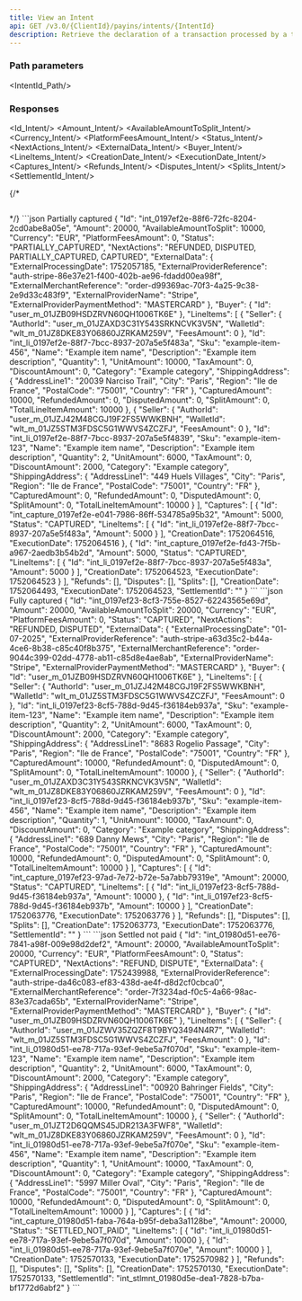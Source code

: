```yaml
---
title: View an Intent
api: GET /v3.0/{ClientId}/payins/intents/{IntentId}
description: Retrieve the declaration of a transaction processed by a third-party PSP
---
```





### Path parameters

<IntentId_Path/>

### Responses

<AccordionGroup>
<Accordion title="200 - Response parameters" defaultOpen>

<Id_Intent/>
<Amount_Intent/>
<AvailableAmountToSplit_Intent/>
<Currency_Intent/>
<PlatformFeesAmount_Intent/>
<Status_Intent/>
<NextActions_Intent/>
<ExternalData_Intent/>
<Buyer_Intent/>
<LineItems_Intent/>
<CreationDate_Intent/>
<ExecutionDate_Intent/>
<Captures_Intent/>
<Refunds_Intent/>
<Disputes_Intent/>
<Splits_Intent/>
<SettlementId_Intent/>

</Accordion>
</AccordionGroup>

{/* <AccordionGroup>
<Accordion title="400 - ">
```json

```
</Accordion>
</AccordionGroup> */}

<ResponseExample>
```json Partially captured
{
    "Id": "int_0197ef2e-88f6-72fc-8204-2cd0abe8a05e",
    "Amount": 20000,
    "AvailableAmountToSplit": 10000,
    "Currency": "EUR",
    "PlatformFeesAmount": 0,
    "Status": "PARTIALLY_CAPTURED",
    "NextActions": "REFUNDED, DISPUTED, PARTIALLY_CAPTURED, CAPTURED",
    "ExternalData": {
        "ExternalProcessingDate": 1752057185,
        "ExternalProviderReference": "auth-stripe-86e37e21-f400-402b-ae96-fdadd00ea98f",
        "ExternalMerchantReference": "order-d99369ac-70f3-4a25-9c38-2e9d33c483f9",
        "ExternalProviderName": "Stripe",
        "ExternalProviderPaymentMethod": "MASTERCARD"
    },
    "Buyer": {
        "Id": "user_m_01JZB09HSDZRVN60QH1006TK6E"
    },
    "LineItems": [
        {
            "Seller": {
                "AuthorId": "user_m_01JZAXD3C31Y543SRKNCVK3V5N",
                "WalletId": "wlt_m_01JZ8DKE83Y06860JZRKAM259V",
                "FeesAmount": 0
            },
            "Id": "int_li_0197ef2e-88f7-7bcc-8937-207a5e5f483a",
            "Sku": "example-item-456",
            "Name": "Example item name",
            "Description": "Example item description",
            "Quantity": 1,
            "UnitAmount": 10000,
            "TaxAmount": 0,
            "DiscountAmount": 0,
            "Category": "Example category",
            "ShippingAddress": {
                "AddressLine1": "20039 Narciso Trail",
                "City": "Paris",
                "Region": "Ile de France",
                "PostalCode": "75001",
                "Country": "FR"
            },
            "CapturedAmount": 10000,
            "RefundedAmount": 0,
            "DisputedAmount": 0,
            "SplitAmount": 0,
            "TotalLineItemAmount": 10000
        },
        {
            "Seller": {
                "AuthorId": "user_m_01JZJ42M48CGJ19F2FS5WWKBNH",
                "WalletId": "wlt_m_01JZ5STM3FDSC5G1WWVS4ZCZFJ",
                "FeesAmount": 0
            },
            "Id": "int_li_0197ef2e-88f7-7bcc-8937-207a5e5f4839",
            "Sku": "example-item-123",
            "Name": "Example item name",
            "Description": "Example item description",
            "Quantity": 2,
            "UnitAmount": 6000,
            "TaxAmount": 0,
            "DiscountAmount": 2000,
            "Category": "Example category",
            "ShippingAddress": {
                "AddressLine1": "449 Huels Villages",
                "City": "Paris",
                "Region": "Ile de France",
                "PostalCode": "75001",
                "Country": "FR"
            },
            "CapturedAmount": 0,
            "RefundedAmount": 0,
            "DisputedAmount": 0,
            "SplitAmount": 0,
            "TotalLineItemAmount": 10000
        }
    ],
    "Captures": [
        {
            "Id": "int_capture_0197ef2e-e041-7986-86ff-534785a95b32",
            "Amount": 5000,
            "Status": "CAPTURED",
            "LineItems": [
                {
                    "Id": "int_li_0197ef2e-88f7-7bcc-8937-207a5e5f483a",
                    "Amount": 5000
                }
            ],
            "CreationDate": 1752064516,
            "ExecutionDate": 1752064516
        },
        {
            "Id": "int_capture_0197ef2e-fd43-7f5b-a967-2aedb3b54b2d",
            "Amount": 5000,
            "Status": "CAPTURED",
            "LineItems": [
                {
                    "Id": "int_li_0197ef2e-88f7-7bcc-8937-207a5e5f483a",
                    "Amount": 5000
                }
            ],
            "CreationDate": 1752064523,
            "ExecutionDate": 1752064523
        }
    ],
    "Refunds": [],
    "Disputes": [],
    "Splits": [],
    "CreationDate": 1752064493,
    "ExecutionDate": 1752064523,
    "SettlementId": ""
}
```
```json Fully captured
{
    "Id": "int_0197ef23-8cf3-755e-8527-62243565e69d",
    "Amount": 20000,
    "AvailableAmountToSplit": 20000,
    "Currency": "EUR",
    "PlatformFeesAmount": 0,
    "Status": "CAPTURED",
    "NextActions": "REFUNDED, DISPUTED",
    "ExternalData": {
        "ExternalProcessingDate": "01-07-2025",
        "ExternalProviderReference": "auth-stripe-a63d35c2-b44a-4ce6-8b38-c85c40f8b375",
        "ExternalMerchantReference": "order-9044c399-02dd-4778-ab11-c85d8e4ae8ab",
        "ExternalProviderName": "Stripe",
        "ExternalProviderPaymentMethod": "MASTERCARD"
    },
    "Buyer": {
        "Id": "user_m_01JZB09HSDZRVN60QH1006TK6E"
    },
    "LineItems": [
        {
            "Seller": {
                "AuthorId": "user_m_01JZJ42M48CGJ19F2FS5WWKBNH",
                "WalletId": "wlt_m_01JZ5STM3FDSC5G1WWVS4ZCZFJ",
                "FeesAmount": 0
            },
            "Id": "int_li_0197ef23-8cf5-788d-9d45-f36184eb937a",
            "Sku": "example-item-123",
            "Name": "Example item name",
            "Description": "Example item description",
            "Quantity": 2,
            "UnitAmount": 6000,
            "TaxAmount": 0,
            "DiscountAmount": 2000,
            "Category": "Example category",
            "ShippingAddress": {
                "AddressLine1": "8683 Rogelio Passage",
                "City": "Paris",
                "Region": "Ile de France",
                "PostalCode": "75001",
                "Country": "FR"
            },
            "CapturedAmount": 10000,
            "RefundedAmount": 0,
            "DisputedAmount": 0,
            "SplitAmount": 0,
            "TotalLineItemAmount": 10000
        },
        {
            "Seller": {
                "AuthorId": "user_m_01JZAXD3C31Y543SRKNCVK3V5N",
                "WalletId": "wlt_m_01JZ8DKE83Y06860JZRKAM259V",
                "FeesAmount": 0
            },
            "Id": "int_li_0197ef23-8cf5-788d-9d45-f36184eb937b",
            "Sku": "example-item-456",
            "Name": "Example item name",
            "Description": "Example item description",
            "Quantity": 1,
            "UnitAmount": 10000,
            "TaxAmount": 0,
            "DiscountAmount": 0,
            "Category": "Example category",
            "ShippingAddress": {
                "AddressLine1": "689 Danny Mews",
                "City": "Paris",
                "Region": "Ile de France",
                "PostalCode": "75001",
                "Country": "FR"
            },
            "CapturedAmount": 10000,
            "RefundedAmount": 0,
            "DisputedAmount": 0,
            "SplitAmount": 0,
            "TotalLineItemAmount": 10000
        }
    ],
    "Captures": [
        {
            "Id": "int_capture_0197ef23-97ad-7e72-b72e-5a7abb79319e",
            "Amount": 20000,
            "Status": "CAPTURED",
            "LineItems": [
                {
                    "Id": "int_li_0197ef23-8cf5-788d-9d45-f36184eb937a",
                    "Amount": 10000
                },
                {
                    "Id": "int_li_0197ef23-8cf5-788d-9d45-f36184eb937b",
                    "Amount": 10000
                }
            ],
            "CreationDate": 1752063776,
            "ExecutionDate": 1752063776
        }
    ],
    "Refunds": [],
    "Disputes": [],
    "Splits": [],
    "CreationDate": 1752063773,
    "ExecutionDate": 1752063776,
    "SettlementId": ""
}
```
```json Settled not paid
{
    "Id": "int_01980d51-ee76-7841-a98f-009e98d2def2",
    "Amount": 20000,
    "AvailableAmountToSplit": 20000,
    "Currency": "EUR",
    "PlatformFeesAmount": 0,
    "Status": "CAPTURED",
    "NextActions": "REFUND, DISPUTE",
    "ExternalData": {
        "ExternalProcessingDate": 1752439988,
        "ExternalProviderReference": "auth-stripe-da46c083-ef83-438d-ae4f-d8d2cf0cbca0",
        "ExternalMerchantReference": "order-7f3234ad-f0c5-4a66-98ac-83e37cada65b",
        "ExternalProviderName": "Stripe",
        "ExternalProviderPaymentMethod": "MASTERCARD"
    },
    "Buyer": {
        "Id": "user_m_01JZB09HSDZRVN60QH1006TK6E"
    },
    "LineItems": [
        {
            "Seller": {
                "AuthorId": "user_m_01JZWV35ZQZF8T9BYQ3494N4R7",
                "WalletId": "wlt_m_01JZ5STM3FDSC5G1WWVS4ZCZFJ",
                "FeesAmount": 0
            },
            "Id": "int_li_01980d51-ee78-717a-93ef-9ebe5a7f070d",
            "Sku": "example-item-123",
            "Name": "Example item name",
            "Description": "Example item description",
            "Quantity": 2,
            "UnitAmount": 6000,
            "TaxAmount": 0,
            "DiscountAmount": 2000,
            "Category": "Example category",
            "ShippingAddress": {
                "AddressLine1": "00920 Bahringer Fields",
                "City": "Paris",
                "Region": "Ile de France",
                "PostalCode": "75001",
                "Country": "FR"
            },
            "CapturedAmount": 10000,
            "RefundedAmount": 0,
            "DisputedAmount": 0,
            "SplitAmount": 0,
            "TotalLineItemAmount": 10000
        },
        {
            "Seller": {
                "AuthorId": "user_m_01JZT2D6QQMS45JDR213A3FWF8",
                "WalletId": "wlt_m_01JZ8DKE83Y06860JZRKAM259V",
                "FeesAmount": 0
            },
            "Id": "int_li_01980d51-ee78-717a-93ef-9ebe5a7f070e",
            "Sku": "example-item-456",
            "Name": "Example item name",
            "Description": "Example item description",
            "Quantity": 1,
            "UnitAmount": 10000,
            "TaxAmount": 0,
            "DiscountAmount": 0,
            "Category": "Example category",
            "ShippingAddress": {
                "AddressLine1": "5997 Miller Oval",
                "City": "Paris",
                "Region": "Ile de France",
                "PostalCode": "75001",
                "Country": "FR"
            },
            "CapturedAmount": 10000,
            "RefundedAmount": 0,
            "DisputedAmount": 0,
            "SplitAmount": 0,
            "TotalLineItemAmount": 10000
        }
    ],
    "Captures": [
        {
            "Id": "int_capture_01980d51-faba-764a-b95f-deba3a1128be",
            "Amount": 20000,
            "Status": "SETTLED_NOT_PAID",
            "LineItems": [
                {
                    "Id": "int_li_01980d51-ee78-717a-93ef-9ebe5a7f070d",
                    "Amount": 10000
                },
                {
                    "Id": "int_li_01980d51-ee78-717a-93ef-9ebe5a7f070e",
                    "Amount": 10000
                }
            ],
            "CreationDate": 1752570133,
            "ExecutionDate": 1752570982
        }
    ],
    "Refunds": [],
    "Disputes": [],
    "Splits": [],
    "CreationDate": 1752570130,
    "ExecutionDate": 1752570133,
    "SettlementId": "int_stlmnt_01980d5e-dea1-7828-b7ba-bf1772d6abf2"
}
```
</ResponseExample>

<RequestExample>
<RestGetNoBody/>
</RequestExample>